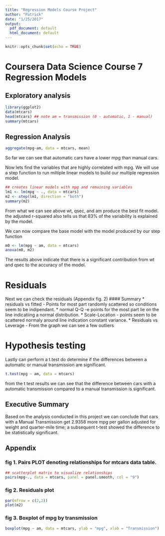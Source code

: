 ```yaml
---
title: "Regression Models Course Project"
author: "Patrick"
date: "1/25/2017"
output:
  pdf_document: default
  html_document: default
---
```


```r

knitr::opts_chunk$set(echo = TRUE)

```

# Coursera Data Science Course 7 Regression Models

## Exploratory analysis
```r

library(ggplot2)
data(mtcars)
head(mtcars) ## note am = transmission (0 - automatic, 1 - manual)
summary(mtcars)

```

## Regression Analysis
```r
aggregate(mpg~am, data = mtcars, mean)
```
So far we can see that automatic cars have a lower mpg than manual cars.

Now lets find the variables that are highly correlated with mpg. We will use a 
step function to run miltiple linear models to build our multiple regression model.
```r

## creates linear models with mpg and remaining variables
lm1 <- lm(mpg ~ ., data = mtcars) 
m2 <- step(lm1, direction = "both") 
summary(m2) 
```


From what we can see above wt, qsec, and am produce the best fit model.
the adjusted r-squared also tells us that 83% of the variability is explained
by the model.

We can now compare the base model with the model produced by our step function
```r

m0 <- lm(mpg ~ am, data = mtcars)
anova(m0, m2)

```

The results above indicate that there is a significant contribution from wt
and qsec to the accuracy of the model.

# Residuals
Next we can check the residuals (Appendix fig. 2)
#### Summary
* residuals vs fitted - Points for most part randomly scattered so conditions seem to be indipendant.
* normal Q-Q -e points for the most part lie on the line indicatiing a normal distribution.
* Scale-Location - points seem to be scattered normaly around line indication constant variance.
* Residuals vs Leverage - From the graph we can see a few outliers

# Hypothesis testing
Lastly can perform a t.test do determine if the differences between a automatic
or manual transmission are significant.

```r
t.test(mpg ~ am, data = mtcars)
```

from the t test results we can see that the difference between cars with a automatic transmission
compared to a manual transmission is significant.

## Executive Summary

Based on the analysis conducted in this project we can conclude that cars with a Manual Transmission get 2.9358 more mpg per gallon adjusted for weight and quarter-mile time; a subsequent t-test showed the difference to be statistically significant.

## Appendix

### fig 1. Pairs PLOT denoting relationships for mtcars data table.

```r
## scatterplot matrix to visualize relationships
pairs(mpg~., data = mtcars, panel = panel.smooth, col = "9")

```

### fig 2. Residuals plot
```r

par(mfrow = c(2,2))
plot(m2)

```

### fig 3. Boxplot of mpg by transmission
```r

boxplot(mpg ~ am, data = mtcars, ylab = "mpg", xlab = "Transmission")

```














